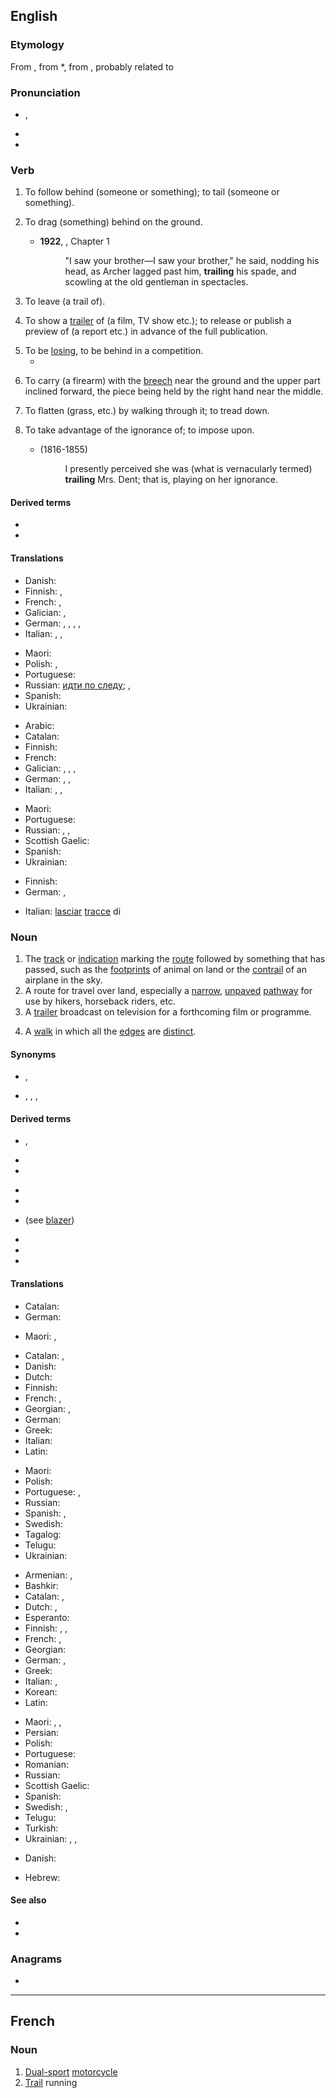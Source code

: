 {{also|Trail}}
==English==
{{wikipedia|dab=trail (disambiguation)|trail}}

===Etymology===
From {{etyl|fro|en}} {{m|fro|trailler||to tow; pick up the scent of a quarry}}, from {{etyl|VL.|en}} *{{m|la|tragulare||to drag}}, from {{etyl|la|en}} {{m|la|tragula||dragnet, javelin thrown by a strap}}, probably related to {{m|la|trahere||to pull, drag along}}

===Pronunciation===
* {{enPR|trāl}}, {{IPA|/tɹeɪl/|lang=en}}
* {{audio|En-us-trail.ogg|Audio (US)|lang=en}}
* {{rhymes|eɪl|lang=en}}

===Verb===
{{en-verb}}

# {{lb|en|transitive}} To follow behind (someone or something); to tail (someone or something).
#: {{ux|en|The hunters '''trailed''' their prey deep into the woods.}}
# {{lb|en|transitive}} To drag (something) behind on the ground.
#: {{ux|en|You'll get your coat all muddy if you '''trail''' it around like that.}}
#* '''1922''', {{w|Virginia Woolf}}, ''{{w|Jacob's Room}}'' Chapter 1
#*: "I saw your brother—I saw your brother," he said, nodding his head, as Archer lagged past him, '''trailing''' his spade, and scowling at the old gentleman in spectacles.
# {{lb|en|transitive}} To leave (a trail of).
#: {{ux|en|He walked into the house, soaking wet, and '''trailed''' water all over the place.}}
# {{lb|en|transitive}} To show a [[trailer]] of (a film, TV show etc.); to release or publish a preview of (a report etc.) in advance of the full publication.
#: {{ux|en|His new film was '''trailed''' on TV last night.}}
#: {{ux|en|There were no surprises in this morning's much-'''trailed''' budget statement.}}
# To be [[lose|losing]], to be behind in a competition.
#* {{quote-journal|date=December 29, 2011|author=Keith Jackson|work=Daily Record
|title=[http://www.dailyrecord.co.uk/football/spl/celtic/2011/12/29/spl-celtic-1-rangers-0-86908-23665738/ SPL: Celtic 1 Rangers 0]
|passage=Neil Lennon and his players have, in almost no time at all, roared back from '''trailing''' Rangers by 15 points in November to ending the year two points clear.}}
# {{lb|en|military}} To carry (a firearm) with the [[breech]] near the ground and the upper part inclined forward, the piece being held by the right hand near the middle.
# To flatten (grass, etc.) by walking through it; to tread down.
#: {{rfquotek|Longfellow}}
# {{lb|en|dated}} To take advantage of the ignorance of; to impose upon.
#* {{w|Charlotte Brontë}} (1816-1855)
#*: I presently perceived she was (what is vernacularly termed) '''trailing''' Mrs. Dent; that is, playing on her ignorance.

====Derived terms====
<!--derived from the verb-->
* {{l|en|trailer}}
* {{l|en|trail off}}

====Translations====
{{trans-top|follow behind}}
* Danish: {{t|da|følge}}
* Finnish: {{t+|fi|seurata}}, {{t+|fi|jäljittää}}
* French: {{t+|fr|pister}}, {{t+|fr|suivre}}
* Galician: {{t+|gl|seguir}}, {{t+|gl|siguir}}
* German: {{t+|de|folgen}}, {{t+|de|verfolgen}}, {{t+|de|nachstellen}}, {{t|de|nacheilen}}, {{t+|de|nachsetzen}}
* Italian: {{t+|it|pedinare}}, {{t+|it|seguire}}, {{t+|it|inseguire}}
{{trans-mid}}
* Maori: {{t|mi|aru}}
* Polish: {{t+|pl|śledzić}}, {{t+|pl|tropić}}
* Portuguese: {{t+|pt|seguir}}
* Russian: [[идти по следу]]; {{t+|ru|высле́живать|impf}}, {{t+|ru|вы́следить|pf}}
* Spanish: {{t+|es|seguir}}
* Ukrainian: {{t|uk|переслідувати}}
{{trans-bottom}}

{{trans-top|drag behind}}
* Arabic: {{t|ar|جَرَّ}}
* Catalan: {{t+|ca|arrossegar}}
* Finnish: {{t+|fi|raahata}}
* French: {{t+|fr|traîner}}
* Galician: {{t+|gl|arrousar}}, {{t+|gl|ransir}}, {{t+|gl|restrexar}}, {{t+|gl|arrastrar}}
* German: {{t+|de|schleppen}}, {{t+|de|schleifen}}, {{t+|de|ziehen}}
* Italian: {{t+|it|trascinare}}, {{t+|it|trainare}}, {{t+|it|strascicare}}
{{trans-mid}}
* Maori: {{t|mi|kitō}} {{qualifier|of a garment}}
* Portuguese: {{t+|pt|arrastar}}
* Russian: {{t+|ru|тяну́ть}}, {{t+|ru|волочи́ть}}, {{t+|ru|тащи́ть}}
* Scottish Gaelic: {{t|gd|slaod}}
* Spanish: {{t+|es|arrastrar}}
* Ukrainian: {{t|uk|тягти}}
{{trans-bottom}}

{{trans-top|leave (a trail of)}}
* Finnish: {{t|fi|jättää jälkeensä}}
* German: {{t+|de|zurücklassen}}, {{t|de|eine Spur hinter sich lassen}}
{{trans-mid}}
* Italian: [[lasciare|lasciar]] [[traccia|tracce]] di
{{trans-bottom}}

===Noun===
{{wikipedia|trail|trail (route)}}
{{en-noun}}

# The [[track]] or [[indication]] marking the [[route]] followed by something that has passed, such as the [[footprint]]s of animal on land or the [[contrail]] of an airplane in the sky.
# A route for travel over land, especially a [[narrow]], [[unpaved]] [[pathway]] for use by hikers, horseback riders, etc.
# A [[trailer]] broadcast on television for a forthcoming film or programme.
# {{lb|en|graph theory}} A [[walk]] in which all the [[edge|edges]] are [[distinct]].

====Synonyms====
* {{sense|track of an animal}} {{l|en|spoor}}, {{l|en|sign}}
* {{sense|route for travel over land}} {{l|en|dirt track}}, {{l|en|footpath}}, {{l|en|path}}, {{l|en|track}}

====Derived terms====
{{rel-top3|Terms derived from ''trail'' (noun)}}
* {{l|en|condensation trail}}, {{l|en|contrail}}
* {{l|en|paper trail}}
* {{l|en|sawdust trail}}
{{rel-mid3}}
* {{l|en|star trail}}
* {{l|en|trail bike}}
* {{l|en|trailblazer}} (see [[blazer]])
{{rel-mid3}}
* {{l|en|trailblazing}}
* {{l|en|trail mix}}
* {{l|en|vapour trail|vapo(u)r trail}}
{{rel-bottom}}

====Translations====
{{trans-top|footprints or signs of something/someone has passed previously}}
* Catalan: {{t|ca|rastre|m}}
* German: {{t+|de|Spur|f}}
{{trans-mid}}
* Maori: {{t|mi|paparahi}}, {{t|mi|makatea}}
{{trans-bottom}}

{{trans-top|track followed by a hunter}}
* Catalan: {{t|ca|rastre|m}}, {{t+|ca|pista|f}}
* Danish: {{t|da|spor}}
* Dutch: {{t+|nl|spoor}}
* Finnish: {{t+|fi|jälki}}
* French: {{t+|fr|piste|f}}, {{t+|fr|traces|f-p}}
* Georgian: {{t|ka|ნაკვალევი}}, {{t|ka|კვალი}}
* German: {{t+|de|Spur|f}}
* Greek: {{t+|el|ίχνος|n}}
* Italian: {{t+|it|traccia|f}}
* Latin: {{t|la|vestīgia|n-p}}
{{trans-mid}}
* Maori: {{t|mi|makatea}}
* Polish: {{t+|pl|trop|m}}
* Portuguese: {{t+|pt|rasto|m}}, {{t+|pt|rastro|m}}
* Russian: {{t+|ru|след|m}}
* Spanish: {{t+|es|pista|f}}, {{t+|es|rastro|m}}
* Swedish: {{t+|sv|spår|n}}
* Tagalog: {{t|tl|bagnos}}
* Telugu: {{t+|te|జాడ|tr=jaaDa}}
* Ukrainian: {{t|uk|слід}}
{{trans-bottom}}

{{trans-top|route for travel over land}}
* Armenian: {{t+|hy|արահետ}}, {{t+|hy|շավիղ}}
* Bashkir: {{t|ba|һуҡмаҡ|sc=Cyrl}}
* Catalan: {{t+|ca|pista|f}}, {{t+|ca|corriol|m}}
* Dutch: {{t+|nl|route}}, {{t+|nl|pad|n}}
* Esperanto: {{t|eo|vojsulko}}
* Finnish: {{t+|fi|reitti}}, {{t|fi|eräreitti}}, {{t+|fi|polku}}
* French: {{t+|fr|piste|f}}, {{t+|fr|sentier|m}}
* Georgian: {{t|ka|ბილიკი}}
* German: {{t+|de|Pfad|m}}, {{t+|de|Weg|m}}
* Greek: {{t+|el|μονοπάτι|n}}
* Italian: {{t+|it|sentiero|m}}, {{t+|it|pista|f}}
* Korean: {{t-needed|ko}}
* Latin: {{t|la|semita|f}}
{{trans-mid}}
* Maori: {{t|mi|makenu}}, {{t|mi|maheu}}, {{t|mi|ara}}
* Persian: {{t|fa|مالرو|tr=mâlrow|sc=fa-Arab}}
* Polish: {{t+|pl|ścieżka|f}}
* Portuguese: {{t+|pt|trilha|f}}
* Romanian: {{t-needed|ro}}
* Russian: {{t+|ru|тропа́|f}}
* Scottish Gaelic: {{t|gd|slighe|f}}
* Spanish: {{t+|es|sendero|m}}
* Swedish: {{t+|sv|stig|c}}, {{t+|sv|led|c}}
* Telugu: {{t+|te|జాడ|tr=jaaDa}}
* Turkish: {{t-needed|tr}}
* Ukrainian: {{t|uk|стежка}}, {{t|uk|стежи́на|f}}, {{t|uk|стежи́нка}}
{{trans-bottom}}

{{trans-top|graph theory: a walk}}
* Danish: {{t+|da|tur|c}}
{{trans-mid}}
* Hebrew: {{t|he|מסילה|f}}
{{trans-bottom}}

====See also====
* {{l|en|path}}
* {{l|en|track}}

===Anagrams===
* {{anagrams|en|litra|trial}}

----

==French==

===Noun===
{{fr-noun|f}}

# [[dual-sport#English|Dual-sport]] [[motorcycle]]
# [[trail#English|Trail]] running